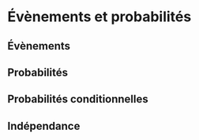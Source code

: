 # Évènements et probabilités

## Évènements

## Probabilités

## Probabilités conditionnelles

## Indépendance


